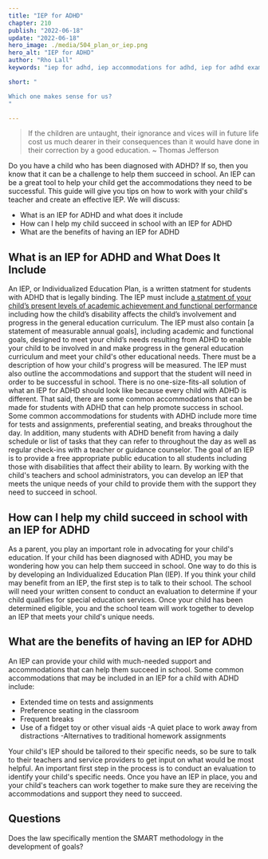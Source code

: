 ```yaml
---
title: "IEP for ADHD"
chapter: 210
publish: "2022-06-18"
update: "2022-06-18"
hero_image: ./media/504_plan_or_iep.png
hero_alt: "IEP for ADHD"
author: "Rho Lall"
keywords: "iep for adhd, iep accommodations for adhd, iep for adhd example, accomodations for adhd, , accommodations for adhd elementary students, accomodations for students with adhd"

short: "

Which one makes sense for us?
"

---
```

>If the children are untaught, their ignorance and vices will in future life cost us much dearer in their consequences than it would have done in their correction by a good education. ~ Thomas Jefferson

Do you have a child who has been diagnosed with ADHD? If so, then you know that it can be a challenge to help them succeed in school. An IEP can be a great tool to help your child get the accommodations they need to be successful. This guide will give you tips on how to work with your child's teacher and create an effective IEP. We will discuss:
- What is an IEP for ADHD and what does it include
- How can I help my child succeed in school with an IEP for ADHD
- What are the benefits of having an IEP for ADHD

## What is an IEP for ADHD and What Does It Include

An IEP, or Individualized Education Plan, is a written statment for students with ADHD that is legally binding. The IEP must include [a statment of your child’s present levels of academic achievement and functional performance](https://sites.ed.gov/idea/statute-chapter-33/subchapter-ii/1414/d) including how the child’s disability affects the child’s involvement and progress in the general education curriculum. The IEP must also contain [a statement of measurable annual goals], including academic and functional goals, designed to meet your child’s needs resulting from ADHD to enable your child to be involved in and make progress in the general education curriculum and meet your child's other educational needs. There must be a description of how your child's progress will be measured. The IEP must also outline the accommodations and support that the student will need in order to be successful in school. There is no one-size-fits-all solution of what an IEP for ADHD should look like because every child with ADHD is different. That said, there are some common accommodations that can be made for students with ADHD that can help promote success in school. Some common accommodations for students with ADHD include more time for tests and assignments, preferential seating, and breaks throughout the day. 
In addition, many students with ADHD benefit from having a daily schedule or list of tasks that they can refer to throughout the day as well as regular check-ins with a teacher or guidance counselor. The goal of an IEP is to provide a free appropriate public education to all students including those with disabilities that affect their ability to learn. By working with the child's teachers and school administrators, you can develop an IEP that meets the unique needs of your child to provide them with the support they need to succeed in school.

## How can I help my child succeed in school with an IEP for ADHD

As a parent, you play an important role in advocating for your child's education. If your child has been diagnosed with ADHD, you may be wondering how you can help them succeed in school. One way to do this is by developing an Individualized Education Plan (IEP).
If you think your child may benefit from an IEP, the first step is to talk to their school. The school will need your written consent to conduct an evaluation to determine if your child qualifies for special education services. Once your child has been determined eligible, you and the school team will work together to develop an IEP that meets your child's unique needs.

## What are the benefits of having an IEP for ADHD

An IEP can provide your child with much-needed support and accommodations that can help them succeed in school. Some common accommodations that may be included in an IEP for a child with ADHD include:
- Extended time on tests and assignments
- Preference seating in the classroom
- Frequent breaks
- Use of a fidget toy or other visual aids
-A quiet place to work away from distractions
-Alternatives to traditional homework assignments

Your child's IEP should be tailored to their specific needs, so be sure to talk to their teachers and service providers to get input on what would be most helpful.  An important first step in the process is to conduct an evaluation to identify your child's specific needs. Once you have an IEP in place, you and your child's teachers can work together to make sure they are receiving the accommodations and support they need to succeed.


## Questions

Does the law specifically mention the SMART methodology in the development of goals? 
